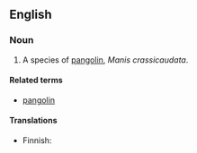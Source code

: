 {{wikipedia|pangolin}}
==English==

===Noun===
{{en-noun|sg=[[Indian]] [[pangolin]]}}

# A species of [[pangolin]], ''Manis crassicaudata''.

====Related terms====
* [[pangolin]]

====Translations====
{{trans-top}}
* Finnish: {{t-|fi|intianmuurahaiskäpy}}
{{trans-mid}}
{{trans-bottom}}